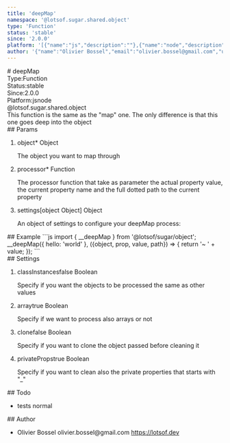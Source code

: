 ```yaml
---
title: 'deepMap'
namespace: '@lotsof.sugar.shared.object'
type: 'Function'
status: 'stable'
since: '2.0.0'
platform: '[{"name":"js","description":""},{"name":"node","description":""}]'
author: '{"name":"Olivier Bossel","email":"olivier.bossel@gmail.com","url":"https://lotsof.dev"}'
---
```

<div class="docmap-mdx">
# deepMap
<div class="_metas">
<div class="_type"><span class="_type-label">Type:</span><span class="_type-value">Function</span></div>
<div class="_status"><span class="_status-label">Status:</span><span class="_status-value -stable">stable</span></div>
<div class="_since"><span class="_since-label">Since:</span><span class="_since-value">2.0.0</span></div>
<div class="_platform"><span class="_platform-label">Platform:</span><span class="_platform-value -js">js</span><span class="_platform-value -node">node</span></div>
</div>
<div class="_namespace">@lotsof.sugar.shared.object</div>
<div class="_description">
This function is the same as the &quot;map&quot; one. The only difference is that this one goes deep into the object
</div>
<div class="_params">
## Params
<ol class="_list">
<li class="_item">
<span class="_name">object<span class="_required">*</span></span><span class="_default"></span> <span class="_type">Object</span>
<p class="_description">The object you want to map through</p>
</li>
<li class="_item">
<span class="_name">processor<span class="_required">*</span></span><span class="_default"></span> <span class="_type">Function</span>
<p class="_description">The processor function that take as parameter the actual property value&comma; the current property name and the full dotted path to the current property</p>
</li>
<li class="_item">
<span class="_name">settings</span><span class="_default">&lsqb;object Object&rsqb;</span> <span class="_type">Object</span>
<p class="_description">An object of settings to configure your deepMap process&colon;</p>
</li>
</ol>
</div>
<div class="_examples">
## Example
```js
import { __deepMap } from '@lotsof/sugar/object';
__deepMap({
   hello: 'world'
}, ({object, prop, value, path}) => {
   return '~ ' + value;
});
```
</div>
<div class="_settings">
## Settings
<ol class="_list">
<li class="_item">
<span class="_name">classInstances</span><span class="_default">false</span> <span class="_type">Boolean</span>
<p class="_description">Specify if you want the objects to be processed the same as other values</p>
</li>
<li class="_item">
<span class="_name">array</span><span class="_default">true</span> <span class="_type">Boolean</span>
<p class="_description">Specify if we want to process also arrays or not</p>
</li>
<li class="_item">
<span class="_name">clone</span><span class="_default">false</span> <span class="_type">Boolean</span>
<p class="_description">Specify if you want to clone the object passed before cleaning it</p>
</li>
<li class="_item">
<span class="_name">privateProps</span><span class="_default">true</span> <span class="_type">Boolean</span>
<p class="_description">Specify if you want to clean also the private properties that starts with "_"</p>
</li>
</ol>
</div>
<div class="_todo">
## Todo
<ul class="_list">
<li class="_item">
<span class="_description">tests</span>
<span class="_priority -normal">normal</span>
</li>
</ul>
</div>
<div class="_author">
## Author
<ul class="_list">
<li class="_item">
<span class="_name">Olivier Bossel</span>
<span class="_email">olivier.bossel@gmail.com</span>
<a href="https://lotsof.dev" target="_blank" class="_url">https://lotsof.dev</a>
</li>
</ul>
</div>
</div>